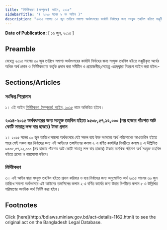```yaml
---
title: "নির্দিষ্টকরণ (সম্পূরক) আইন, ২০১৫"
sidebarTitle: "( ২০১৫ সনের ৯ নং আইন )"
description: "২০১৫ সালের ৩০ জুন তারিখে সমাপ্য অর্থবৎসরের কার্যাদি নির্বাহের জন্য সংযুক্ত তহবিল হইতে মঞ্জুরীকৃত অর্থের অধিক অর্থ প্রদান ও নির্দিষ্টকরণের কর্তৃত্ব প্রদানের উদ্দেশ্যে প্রণীত আইন"
---
```


**Date of Publication:** [ ১৬ জুন, ২০১৫ ]

## Preamble

যেহেতু ২০১৫ সালের ৩০ জুন তারিখে সমাপ্য অর্থবৎসরের কার্যাদি নির্বাহের জন্য সংযুক্ত তহবিল হইতে মঞ্জুরীকৃত অর্থের অধিক অর্থ প্রদান ও নির্দিষ্টকরণের কর্তৃক প্রদান করা সমীচীন ও প্রয়োজনীয়;সেহেতু এতদ্‌দ্দ্বারা নিম্নরূপ আইন করা হইল:-

## Sections/Articles

### সংক্ষিপ্ত শিরোনাম

১। এই আইন [নির্দিষ্টকরণ (সম্পূরক) আইন, ২০১৫](/laws/act-1162 "নির্দিষ্টকরণ (সম্পূরক) আইন, ২০১৫") নামে অভিহিত হইবে।

### ২০১৪-২০১৫ অর্থবৎসরের জন্য সংযু্ক্ত তহবিল হইতে ৯৫০৮,৫৭,১২,০০০ (নয় হাজার পাঁচশত আট কোটি সাতান্ন লক্ষ বার হাজার) টাকা প্রদান

২। ২০১৫ সনের ৩০ জুন তারিখে সমাপ্য অর্থবৎসরে যেই সকল ব্যয় উক্ত বৎসরের অর্থ পরিশোধের আওতাধীন হইতে পারে সেই সকল ব্যয় নির্বাহের জন্য এই আইনের তফসিলের কলাম ২ এ বর্ণিত কার্যাদির বিপরীতে কলাম ৫ এ উল্লিখিত ৯৫০৮,৫৭,১২,০০০ (নয় হাজার পাঁচশত আট কোটি সাতান্ন লক্ষ বার হাজার) টাকার অনধিক পরিমাণ অর্থ সংযুক্ত তহবিল হইতে প্রদেয় ও ব্যয়যোগ্য হইবে।

### নির্দিষ্টকরণ

৩। এই আইন দ্বারা সংযু্ক্ত তহবিল হইতে প্রদান করিবার ও ব্যয় নির্বাহের জন্য অনুমোদিত অর্থ ২০১৫ সালের ৩০ জুন তারিখে সমাপ্য অর্থবৎসরে এই আইনের তফসিলের কলাম ২ এ বর্ণিত কার্যের জন্য উহার বিপরীতে কলাম ৫ এ উল্লিখিত পরিমাণের অনধিক অর্থ নির্দিষ্ট করা হইল।

## Footnotes

<Note>
  Click [here](http://bdlaws.minlaw.gov.bd/act-details-1162.html) to see the original act on the Bangladesh Legal Database.
</Note>
